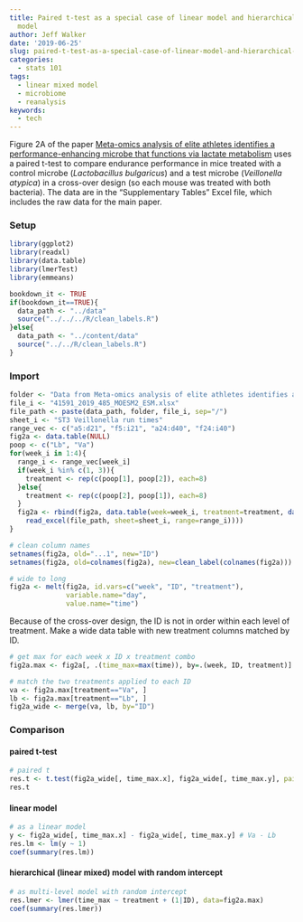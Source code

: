 ```yaml
---
title: Paired t-test as a special case of linear model and hierarchical (linear mixed)
  model
author: Jeff Walker
date: '2019-06-25'
slug: paired-t-test-as-a-special-case-of-linear-model-and-hierarchical-linear-mixed-model
categories:
  - stats 101
tags:
  - linear mixed model
  - microbiome
  - reanalysis
keywords:
  - tech
---
```


Figure 2A of the paper [Meta-omics analysis of elite athletes identifies a performance-enhancing microbe that functions via lactate metabolism](https://www.nature.com/articles/s41591-019-0485-4) uses a paired t-test to compare endurance performance in mice treated with a control microbe (*Lactobacillus bulgaricus*) and a test microbe (*Veillonella atypica*) in a cross-over design (so each mouse was treated with both bacteria). The data are in the "Supplementary Tables" Excel file, which includes the raw data for the main paper.

### Setup

```r
library(ggplot2)
library(readxl)
library(data.table)
library(lmerTest)
library(emmeans)

bookdown_it <- TRUE
if(bookdown_it==TRUE){
  data_path <- "../data"
  source("../../../R/clean_labels.R")
}else{
  data_path <- "../content/data"
  source("../../R/clean_labels.R")
}
```

### Import
```r
folder <- "Data from Meta-omics analysis of elite athletes identifies a performance-enhancing microbe that functions via lactate metabolism"
file_i <- "41591_2019_485_MOESM2_ESM.xlsx"
file_path <- paste(data_path, folder, file_i, sep="/")
sheet_i <- "ST3 Veillonella run times"
range_vec <- c("a5:d21", "f5:i21", "a24:d40", "f24:i40")
fig2a <- data.table(NULL)
poop <- c("Lb", "Va")
for(week_i in 1:4){
  range_i <- range_vec[week_i]
  if(week_i %in% c(1, 3)){
    treatment <- rep(c(poop[1], poop[2]), each=8)
  }else{
    treatment <- rep(c(poop[2], poop[1]), each=8)
  }
  fig2a <- rbind(fig2a, data.table(week=week_i, treatment=treatment, data.table(
    read_excel(file_path, sheet=sheet_i, range=range_i))))
}

# clean column names
setnames(fig2a, old="...1", new="ID")
setnames(fig2a, old=colnames(fig2a), new=clean_label(colnames(fig2a)))

# wide to long
fig2a <- melt(fig2a, id.vars=c("week", "ID", "treatment"),
              variable.name="day",
              value.name="time")

```

Because of the cross-over design, the ID is not in order within each level of treatment. Make a wide data table with new treatment columns matched by ID.

```r
# get max for each week x ID x treatment combo
fig2a.max <- fig2a[, .(time_max=max(time)), by=.(week, ID, treatment)]

# match the two treatments applied to each ID
va <- fig2a.max[treatment=="Va", ]
lb <- fig2a.max[treatment=="Lb", ]
fig2a_wide <- merge(va, lb, by="ID")

```

### Comparison
#### paired t-test
```r
# paired t
res.t <- t.test(fig2a_wide[, time_max.x], fig2a_wide[, time_max.y], paired=TRUE)
res.t
```

#### linear model
```r
# as a linear model
y <- fig2a_wide[, time_max.x] - fig2a_wide[, time_max.y] # Va - Lb
res.lm <- lm(y ~ 1)
coef(summary(res.lm))

```

#### hierarchical (linear mixed) model with random intercept
```r
# as multi-level model with random intercept
res.lmer <- lmer(time_max ~ treatment + (1|ID), data=fig2a.max)
coef(summary(res.lmer))

```


